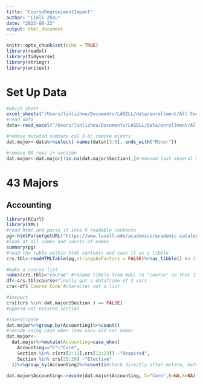```yaml
---
title: "CourseReqreuimentImpact"
author: "Linli Zhou"
date: "2022-08-23"
output: html_document
---
```


```r
knitr::opts_chunk$set(echo = TRUE)
library(readxl)
library(tidyverse)
library(stringr)
library(writexl)
```

# Set Up Data
```r
#which sheet
excel_sheets("/Users/linlizhou/Documents/LASELL/data/enrollment/All Course Requirements.xlsx")
#read data
data<-read_excel("/Users/linlizhou/Documents/LASELL/data/enrollment/All Course Requirements.xlsx",sheet = "Data")
```

```r
#remove mutated summary col 3-6; remove minors
dat.major<-data%>%select(-names(data)[3:6],-ends_with("Minor"))

#remove NA rows in section
dat.major<-dat.major[!is.na(dat.major$Section),]#removed last several NA rows, change from 941 to 935 row
```


# 43 Majors

## Accounting

```r
library(RCurl)
library(XML)
#read html and parse it into R readable contents
pg<-htmlParse(getURL("https://www.lasell.edu/academics/academic-catalog-21-22/undergraduate-catalog-21-22/programs-of-study-/accounting-21-22.html"))
#look at all names and counts of names
summary(pg)
#read the table within html contents and save it as a tibble
crs.tbl<-readHTMLTable(pg,stringsAsFactors = FALSE)%>%as_tibble() #a tibble of 30 observation of 1 var 

#make a course list
names(crs.tbl)="course" #rename tibble from NULL to "course" so that I can call it by its name without causing error
df<-crs.tbl$course#finally got a dataframe of 3 vars
crs<-df$`Course Code`#character not a list

#inspect
crs[(crs %in% dat.major$Section ) == FALSE]
#append not-existed section

```


```r
#investigate
dat.major%>%group_by(Accounting)%>%count()
#recode using case_when (new var= old var name)
dat.major<-
  dat.major%>%mutate(Accounting=case_when(
    Accounting=="C"~"Core",
    Section %in% c(crs[2:11],crs[13:23]) ~"Required",
    Section %in% crs[25:29] ~"Elective"
  ))%>%group_by(Accounting)%>%count()#check directly after mutate, before assign it to df

dat.major$Accounting<-recode(dat.major$Accounting, C="Core",E=NA,X=NA)
```

